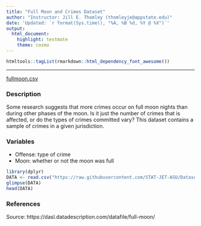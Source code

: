 ```yaml
---
title: "Full Moon and Crimes Dataset"
author: "Instructor: Jill E. Thomley (thomleyje@appstate.edu)"
date: 'Updated: `r format(Sys.time(), "%A, %B %d, %Y @ %X")`'
output: 
  html_document: 
    highlight: textmate
    theme: cosmo
---
```


```r
htmltools::tagList(rmarkdown::html_dependency_font_awesome())
```

<hr>

<i class="fas fa-database"></i> [fullmoon.csv](https://raw.githubusercontent.com/STAT-JET-ASU/Datasets/master/Instructor/fullmoon.csv)


### Description

Some research suggests that more crimes occur on full moon nights than during other phases of the moon. Is it just the number of crimes that is affected, or do the types of crimes committed vary? This dataset contains a sample of crimes in a given jurisdiction. 


### Variables

* Offense: type of crime
* Moon: whether or not the moon was full

```r
library(dplyr)
DATA <- read.csv("https://raw.githubusercontent.com/STAT-JET-ASU/Datasets/master/Instructor/fullmoon.csv")
glimpse(DATA)
head(DATA)
```


### References

Source: https://dasl.datadescription.com/datafile/full-moon/

